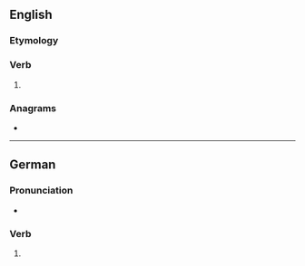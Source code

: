 ==English==

===Etymology===
{{suffix|en|send|est|nocat=1}}

===Verb===
{{head|en|verb form}}

# {{en-archaic second-person singular of|send}}

===Anagrams===
* {{anagrams|en|a=deensst|densest}}

----

==German==

===Pronunciation===
* {{audio|de|De-sendest.ogg|Audio}}

===Verb===
{{head|de|verb form}}

# {{verb form of|de|senden||2|s|pres|;|2|s|sub|I}}